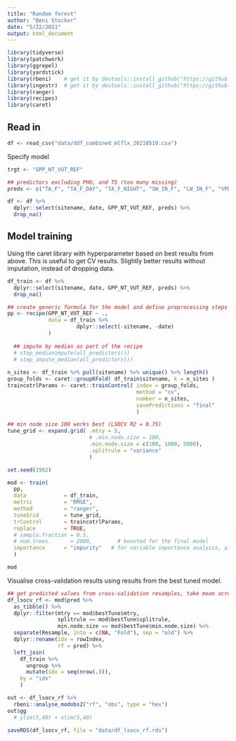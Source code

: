 ```yaml
---
title: "Random forest"
author: "Beni Stocker"
date: "5/22/2021"
output: html_document
---
```


```r
library(tidyverse)
library(patchwork)
library(ggrepel)
library(yardstick)
library(rbeni)    # get it by devtools::install_github("https://github.com/stineb/rbeni.git")
library(ingestr)  # get it by devtools::install_github("https://github.com/geco-bern/ingestr.git")
library(ranger)
library(recipes)
library(caret)
```

## Read in

```r
df <- read_csv("data/ddf_combined_mlflx_20210510.csv")
```
Specify model
```r
trgt <- "GPP_NT_VUT_REF"

## predictors excluding PHO, and TS (too many missing)
preds <- c("TA_F", "TA_F_DAY", "TA_F_NIGHT", "SW_IN_F", "LW_IN_F", "VPD_F", "PA_F", "P_F", "WS_F", "wscal", "fpar", "elv", "classid", "c4", "whc", "igbp_land_use")

df <- df %>% 
  dplyr::select(sitename, date, GPP_NT_VUT_REF, preds) %>% 
  drop_na()
```

## Model training

Using the caret library with hyperparameter based on best results from above. This is useful to get CV results.
Slightly better results without imputation, instead of dropping data.
```r
df_train <- df %>% 
  dplyr::select(sitename, date, GPP_NT_VUT_REF, preds) %>% 
  drop_na()

## create generic formula for the model and define preprocessing steps
pp <- recipe(GPP_NT_VUT_REF ~ ., 
             data = df_train %>% 
                      dplyr::select(-sitename, -date)
             )
  
  ## impute by median as part of the recipe
  # step_medianimpute(all_predictors())
  # step_impute_median(all_predictors())
  
n_sites <- df_train %>% pull(sitename) %>% unique() %>% length()
group_folds <- caret::groupKFold( df_train$sitename, k = n_sites )
traincotrlParams <- caret::trainControl( index = group_folds, 
                                         method = "cv",
                                         number = n_sites,
                                         savePredictions = "final"
                                         )

## min node size 100 works best (LSOCV R2 = 0.75)
tune_grid <- expand.grid( .mtry = 5, 
                          # .min.node.size = 100,
                          .min.node.size = c(100, 1000, 5000),
                          .splitrule = "variance"
                          )

set.seed(1982)

mod <- train(
  pp,
  data            = df_train,
  metric          = "RMSE",
  method          = "ranger",
  tuneGrid        = tune_grid,
  trControl       = traincotrlParams,
  replace         = TRUE,
  # sample.fraction = 0.5,
  # num.trees       = 2000,        # boosted for the final model
  importance      = "impurity"   # for variable importance analysis, alternative: "permutation"
  )

mod
```

Visualise cross-validation results using results from the best tuned model.
```r
## get predicted values from cross-validation resamples, take mean across repetitions
df_lsocv_rf <- mod$pred %>% 
  as_tibble() %>% 
  dplyr::filter(mtry == mod$bestTune$mtry, 
                splitrule == mod$bestTune$splitrule, 
                min.node.size == mod$bestTune$min.node.size) %>%
  separate(Resample, into = c(NA, "Fold"), sep = "old") %>% 
  dplyr::rename(idx = rowIndex,
                rf = pred) %>% 
  left_join(
    df_train %>%
      ungroup %>% 
      mutate(idx = seq(nrow(.))),
    by = "idx"
    )

out <- df_lsocv_rf %>% 
  rbeni::analyse_modobs2("rf", "obs", type = "hex")
out$gg
  # ylim(5,40) + xlim(5,40)

saveRDS(df_lsocv_rf, file = "data/df_lsocv_rf.rds")
```

